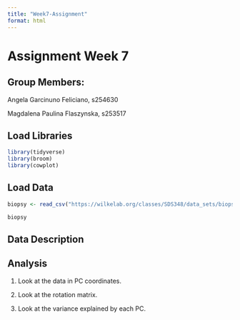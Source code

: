 ```yaml
---
title: "Week7-Assignment"
format: html
---
```


# Assignment Week 7

## Group Members:

Angela Garcinuno Feliciano, s254630

Magdalena Paulina Flaszynska, s253517

## Load Libraries

```r
library(tidyverse)
library(broom)
library(cowplot)
```

## Load Data

```r
biopsy <- read_csv("https://wilkelab.org/classes/SDS348/data_sets/biopsy.csv")
```

```r
biopsy
```

## Data Description

## Analysis

1.  Look at the data in PC coordinates.

2.  Look at the rotation matrix.

3.  Look at the variance explained by each PC.
